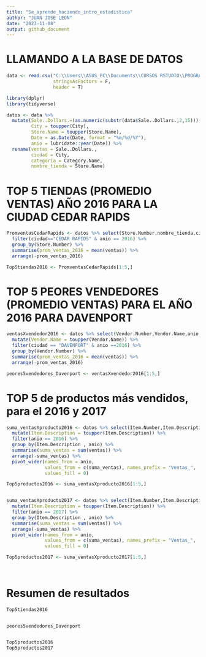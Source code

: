 ---
title: "Se_aprende_haciendo_intro_estadistica"
author: "JUAN JOSE LEON"
date: "2023-11-08"
output: github_document
---

# LLAMANDO A LA BASE DE DATOS

```{r}
data <- read.csv("C:\\Users\\ASUS_PC\\Documents\\CURSOS RSTUDIO\\PROGRAMA EXPERTO EN CIENCIA DE DATOS\\BASES_DATOS_BASES\\Iowa_Liquor_Sales_YG84CD.csv",
                 stringsAsFactors = F,
                 header = T)

library(dplyr)
library(tidyverse)

datos <- data %>% 
  mutate(Sale..Dollars.=(as.numeric(substr(data$Sale..Dollars.,2,15))),
         City = toupper(City),
         Store.Name = toupper(Store.Name),
         Date = as.Date(Date, format = "%m/%d/%Y"),
         anio = lubridate::year(Date)) %>%
  rename(ventas = Sale..Dollars.,
         ciudad = City,
         categoria = Category.Name,
         nombre_tienda = Store.Name)
```


# TOP 5 TIENDAS (PROMEDIO VENTAS) AÑO 2016 PARA LA CIUDAD CEDAR RAPIDS
```{r}

PromventasCedarRapids <- datos %>% select(Store.Number,nombre_tienda,ciudad,ventas,anio) %>% 
  filter(ciudad=="CEDAR RAPIDS" & anio == 2016) %>% 
  group_by(Store.Number) %>% 
  summarise(prom_ventas_2016 = mean(ventas)) %>% 
  arrange(-prom_ventas_2016)

Top5tiendas2016 <- PromventasCedarRapids[1:5,]


```

# TOP 5 PEORES VENDEDORES (PROMEDIO VENTAS) PARA EL AÑO 2016 PARA DAVENPORT

```{r}

ventasXvendedor2016 <- datos %>% select(Vendor.Number,Vendor.Name,anio,ciudad,ventas) %>% 
  mutate(Vendor.Name = toupper(Vendor.Name)) %>% 
  filter(ciudad == "DAVENPORT" & anio ==2016) %>% 
  group_by(Vendor.Number) %>% 
  summarise(prom_ventas_2016 = mean(ventas)) %>% 
  arrange(-prom_ventas_2016)

peores5vendedores_Davenport <- ventasXvendedor2016[1:5,]

```

# TOP 5 de productos más vendidos, para el 2016 y 2017

```{r}

suma_ventasXproducto2016 <- datos %>% select(Item.Number,Item.Description,anio,ventas) %>% 
  mutate(Item.Description = toupper(Item.Description)) %>%
  filter(anio == 2016) %>% 
  group_by(Item.Description , anio) %>% 
  summarise(suma_ventas = sum(ventas)) %>% 
  arrange(-suma_ventas) %>% 
  pivot_wider(names_from = anio,
              values_from = c(suma_ventas), names_prefix = "Ventas_",
              values_fill = 0)

Top5productos2016 <- suma_ventasXproducto2016[1:5,]


suma_ventasXproducto2017 <- datos %>% select(Item.Number,Item.Description,anio,ventas) %>% 
  mutate(Item.Description = toupper(Item.Description)) %>%
  filter(anio == 2017) %>% 
  group_by(Item.Description , anio) %>% 
  summarise(suma_ventas = sum(ventas)) %>% 
  arrange(-suma_ventas) %>% 
  pivot_wider(names_from = anio,
              values_from = c(suma_ventas), names_prefix = "Ventas_",
              values_fill = 0)

Top5productos2017 <- suma_ventasXproducto2017[1:5,]
  
  

```

# Resumen de resultados

```{r}


Top5tiendas2016


peores5vendedores_Davenport


Top5productos2016
Top5productos2017
```

